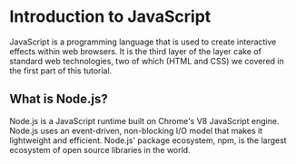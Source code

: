 # Introduction to JavaScript

JavaScript is a programming language that is used to create interactive effects within web browsers. It is the third layer of the layer cake of standard web technologies, two of which (HTML and CSS) we covered in the first part of this tutorial.

## What is Node.js?

Node.js is a JavaScript runtime built on Chrome's V8 JavaScript engine. Node.js uses an event-driven, non-blocking I/O model that makes it lightweight and efficient. Node.js' package ecosystem, npm, is the largest ecosystem of open source libraries in the world.
